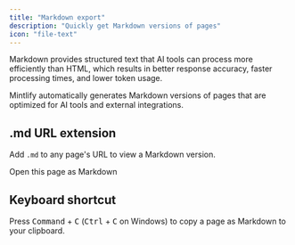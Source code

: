 ```yaml
---
title: "Markdown export"
description: "Quickly get Markdown versions of pages"
icon: "file-text"
---
```



Markdown provides structured text that AI tools can process more efficiently than HTML, which results in better response accuracy, faster processing times, and lower token usage.

Mintlify automatically generates Markdown versions of pages that are optimized for AI tools and external integrations.

## .md URL extension

Add `.md` to any page's URL to view a Markdown version.

<PreviewButton href="https://mintlify.com/docs/ai/markdown-export.md">Open this page as Markdown</PreviewButton>

## Keyboard shortcut

Press <kbd>Command</kbd> + <kbd>C</kbd> (<kbd>Ctrl</kbd> + <kbd>C</kbd> on Windows) to copy a page as Markdown to your clipboard.
